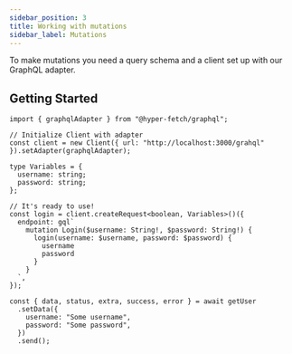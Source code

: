 ```yaml
---
sidebar_position: 3
title: Working with mutations
sidebar_label: Mutations
---
```


To make mutations you need a query schema and a client set up with our GraphQL adapter.

## Getting Started

```tsx
import { graphqlAdapter } from "@hyper-fetch/graphql";

// Initialize Client with adapter
const client = new Client({ url: "http://localhost:3000/grahql" }).setAdapter(graphqlAdapter);

type Variables = {
  username: string;
  password: string;
};

// It's ready to use!
const login = client.createRequest<boolean, Variables>()({
  endpoint: gql`
    mutation Login($username: String!, $password: String!) {
      login(username: $username, password: $password) {
        username
        password
      }
    }
  `,
});

const { data, status, extra, success, error } = await getUser
  .setData({
    username: "Some username",
    password: "Some password",
  })
  .send();
```
